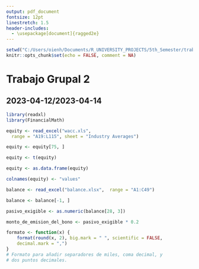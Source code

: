```yaml
---
output: pdf_document
fontsize: 12pt
linestretch: 1.5
header-includes:
  - \usepackage[document]{ragged2e}
---
```


```r
setwd("C:/Users/oienh/Documents/R_UNIVERSITY_PROJECTS/5th_Semester/trabajo_grupal_2")
knitr::opts_chunk$set(echo = FALSE, comment = NA)
```

\center

# Trabajo Grupal 2
## 2023-04-12/2023-04-14
\newpage
\justifying

```r
library(readxl)
library(FinancialMath)

equity <- read_excel("wacc.xls",
  range = "A19:L115", sheet = "Industry Averages")

equity <- equity[75, ]

equity <- t(equity)

equity <- as.data.frame(equity)

colnames(equity) <- "values"

balance <- read_excel("balance.xlsx",  range = "A1:C49")

balance <- balance[-1, ]

pasivo_exigible <- as.numeric(balance[28, 3])

monto_de_emision_del_bono <- pasivo_exigible * 0.2

formato <- function(x) {
    format(round(x, 2), big.mark = " ", scientific = FALSE,
    decimal.mark = ",")
}
# Formato para añadir separadores de miles, coma decimal, y
# dos puntos decimales.
```

